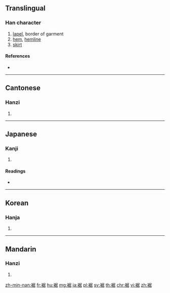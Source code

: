 {{character info/new}}
==Translingual==

===Han character===
{{Han char|rn=145|rad=衣|as=08|sn=14|four=37264|canj=LSJR|ids=⿰衣居}}

# [[lapel]], border of garment
# [[hem]], [[hemline]]
# [[skirt]]

====References====
* {{Han ref|kx=1119.210|dkj=34382|dj=1586.070|hdz=53100.110|uh=88FE|ud=35070|bh=E3FA|bd=58362}}

----

==Cantonese==

===Hanzi===
{{yue-hanzi|jyut=|y=geui1}}

# {{defn|lang=yue|sort=衣08}}

----

==Japanese==

===Kanji===
{{ja-kanji|grade=c|rs=衣08}}

# {{defn|lang=ja|sort=衣08}}

====Readings====
* {{ja-readings|on=[[きょ]] (kyo)|kun=[[すそ]] (suso)|nanori=}}

----

==Korean==

===Hanja===
{{ko-hanja|hangeul=거|eumhun=|rv=geo|mr=kŏ|y=ke}}

# {{defn|lang=ko|sort=衣08}}

----

==Mandarin==

===Hanzi===
{{cmn-hanzi|pin=[[jū]] ([[ju1]])|wg=chü<sup>1</sup>}}

# {{defn|lang=cmn|sort=衣08}}

[[zh-min-nan:裾]]
[[fr:裾]]
[[hu:裾]]
[[mg:裾]]
[[ja:裾]]
[[pl:裾]]
[[sv:裾]]
[[th:裾]]
[[chr:裾]]
[[vi:裾]]
[[zh:裾]]